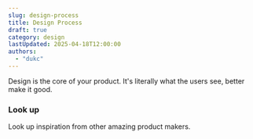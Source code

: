 ```yaml
---
slug: design-process
title: Design Process
draft: true
category: design
lastUpdated: 2025-04-18T12:00:00
authors:
  - "dukc"
---
```


Design is the core of your product. It's literally what the users see, better make it good.

### Look up

Look up inspiration from other amazing product makers.
